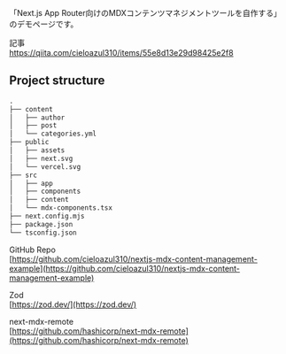 
「Next.js App Router向けのMDXコンテンツマネジメントツールを自作する」のデモページです。

記事  
https://qiita.com/cieloazul310/items/55e8d13e29d98425e2f8

## Project structure

```txt
.
├── content
│   ├── author
│   ├── post
│   └── categories.yml
├── public
│   ├── assets
│   ├── next.svg
│   └── vercel.svg
├── src
│   ├── app
│   ├── components
│   ├── content
│   └── mdx-components.tsx
├── next.config.mjs
├── package.json
└── tsconfig.json
```

GitHub Repo  
[https://github.com/cieloazul310/nextjs-mdx-content-management-example](https://github.com/cieloazul310/nextjs-mdx-content-management-example)

Zod  
[https://zod.dev/](https://zod.dev/)

next-mdx-remote  
[https://github.com/hashicorp/next-mdx-remote](https://github.com/hashicorp/next-mdx-remote)
